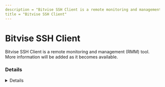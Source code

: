 ```yaml
---
description = "Bitvise SSH Client is a remote monitoring and management (RMM) tool. More information will be added as it becomes available."
title = "Bitvise SSH Client"
---
```




# Bitvise SSH Client

Bitvise SSH Client is a remote monitoring and management (RMM) tool. More information will be added as it becomes available.

### Details
<Details author={""}
         category={""}
         created={""}
         website={""}
         lastModified={""}
         privileges={""}
         free={ "" }
         verification={""}
/>

#### Installation Paths
<Card code={ ["C:\\Program Files (x86)\\Bitvise SSH Client\\*", "*\\Bitvise SSH Client\\*", "*\\BvSshClient-Inst.exe"] }/>





### Forensic Artifacts








### Detections
- Detects potential processes activity of Bitvise SSH Client RMM tool
  - [Sigma Rule](https://github.com/magicsword-io/LOLRMM/blob/main/detections/sigma/bitvise_ssh_client_processes_sigma.yml)


